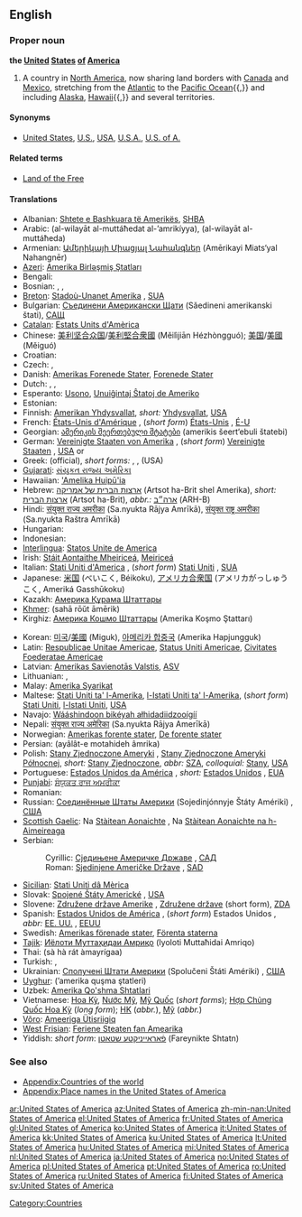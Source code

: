 ==English==

===Proper noun===
'''the [[united|United]] [[states|States]] [[of]] [[America]]'''

# A country in [[North America]], now sharing land borders with [[Canada]] and [[Mexico]], stretching from the [[Atlantic Ocean|Atlantic]] to the [[Pacific Ocean]]{{,}} and including [[Alaska]], [[Hawaii]]{{,}} and several territories.

====Synonyms====
* {{italbrac-colon|country in North America}} [[United States]], [[U.S.]], [[USA]], [[U.S.A.]], [[U.S. of A.]]

====Related terms====
* [[Land of the Free]]

====Translations====
{{trans-top|Country in North America}}
* Albanian: [[Shtete e Bashkuara të Amerikës]], [[SHBA]]
* Arabic: {{Arab|[[الولايات المتحدة الامريكية]]}} (al-wilayāt al-muttáħedat al-’amrikíyya), {{Arab|[[الولايات المتحدة]]}} (al-wilayāt al-muttáħeda) {{f|p}}
* Armenian: [[Ամերիկայի Միացյալ Նահանգներ]] (Amērikayi Miats‘yal Nahangnēr)
* [[Azeri]]: [[Amerika Birləşmiş Ştatları]]
* Bengali: {{BNchar|[[মার্কিন যুক্তরাষ্ট্র]]}}
* Bosnian: {{t-|bs|Sjedinjene Američke Države|f|p}}, {{t-|bs|Amerika|f}}, {{t-|bs|SAD}}
* [[Breton]]: [[Stadoù-Unanet Amerika]] {{f|p}}, [[SUA]]
* Bulgarian: [[Съединени Американски Щати]] (Sǎedineni amerikanski štati), [[САЩ]]
* [[Catalan]]: [[Estats Units d'Amèrica]] {{m|p}}
* Chinese: [[美利坚合众国]]/[[美利堅合衆國]] (Měilìjiān Hézhòngguó); [[美国]]/[[美國]] (Měiguó)
* Croatian: {{t-|hr|Sjedinjene Američke Države|f|p}}
* Czech: {{t-|cs|Spojené státy americké}}, {{t-|cs|Spojené státy}}
* Danish: [[Amerikas Forenede Stater]], [[Forenede Stater]]
* Dutch: {{t+|nl|Verenigde Staten van Amerika|f|p}}, {{t+|nl|Verenigde Staten}}, {{t-|nl|VS}}
* Esperanto: [[Usono]], [[Unuiĝintaj Ŝtatoj de Ameriko]]
* Estonian: {{t-|et|Ameerika Ühendriigid}}
* Finnish: [[Amerikan Yhdysvallat]], ''short:'' [[Yhdysvallat]], [[USA]]
* French: [[États-Unis d'Amérique]] {{m|p}}, (''short form'') [[États-Unis]] {{m|p}}, [[É-U]]
* Georgian: [[ამერიკის შეერთებული შტატები]] (amerikis šeert‘ebuli štatebi)
* German: [[Vereinigte Staaten von Amerika]] {{m|p}}, (''short form'') [[Vereinigte Staaten]] {{m|p}}, [[USA]] {{m|p}} or {{f|s}}
* Greek: {{t-|el|Ηνωμένες Πολιτείες της Αμερικής|f|p|tr=Inoménes Politeíes tis Amerikís|sc=Grek}} (official), ''short forms:'' {{t-|el|Ηνωμένες Πολιτείες Αμερικής|f|p|tr=Inoménes Politeíes Amerikís|sc=Grek}}, {{t-|el|Ηνωμένες Πολιτείες|f|p|tr=Inoménes Politeíes|sc=Grek}}, {{t-|el|ΗΠΑ|f|p|tr=IPA|sc=Grek}} (USA)
* [[Gujarati]]: [[સંયુકત રાજ્ય અમેરિકા]]
* Hawaiian: [['Amelika Huipū'ia]]
* Hebrew: [[ארצות הברית של אמריקה]] (Artsot ha-Brit shel Amerika), ''short:'' [[ארצות הברית]] (Artsot ha-Brit), ''abbr.:'' [[ארה״ב]] (ARH-B)
* Hindi: [[संयुक्त राज्य अमरीका]] (Sa.nyukta Rājya Amrīkā), [[संयुक्त राष्ट्र अमरीका]] (Sa.nyukta Raštra Amrīkā)
* Hungarian: {{t+|hu|Amerikai Egyesült Államok}}
* Indonesian: {{t-|id|Amerika Serikat|xs=Indonesian}}
* [[Interlingua]]: [[Statos Unite de America]]
* Irish: [[Stáit Aontaithe Mheiriceá]], [[Meiriceá]]
* Italian: [[Stati Uniti d'America]] {{m|p}}, (''short form'') [[Stati Uniti]] {{m|p}}, [[SUA]]
* Japanese: [[米国]] (べいこく, Béikoku), [[アメリカ合衆国]] (アメリカがっしゅうこく, Ameriká Gasshūkoku)
* Kazakh: [[Америка Құрама Штаттары]]
* [[Khmer]]: {{Khmr|[[សហរដ្ឋអាមេរិក]]}} (sahā rōŭt āmērik)
* Kirghiz: [[Америка Кошмо Штаттары]] (Amerika Koşmo Ştattarı)
{{trans-mid}}
* Korean: [[미국]]/[[美國]] (Miguk), [[아메리카 합중국]] (Amerika Hapjungguk)
* Latin: [[Respublicae Unitae Americae]], [[Status Uniti Americae]], [[Civitates Foederatae Americae]]
* Latvian: [[Amerikas Savienotās Valstis]], [[ASV]]
* Lithuanian: {{t+|lt|Jungtinės Amerikos Valstijos|xs=Lithuanian}}, {{t+|lt|JAV|xs=Lithuanian}}
* Malay: [[Amerika Syarikat]]
* Maltese: [[Stati Uniti ta' l-Amerika]], [[l-Istati Uniti ta' l-Amerika]], (''short form'') [[Stati Uniti]], [[l-Istati Uniti]], [[USA]]
* Navajo: [[Wááshindoon bikéyah ałhidadiidzooígíí]]
* Nepali: [[संयुक्त राज्य अमेरिका]] (Sa.nyukta Rājya Amerīkā)
* Norwegian: [[Amerikas forente stater]], [[De forente stater]]
* Persian: {{fa-Arab|[[ایالات متحده آمریکا|ایالات متحدهٔ آمریکا]]}} (ayâlât-e motahideh âmrika)
* Polish: [[Stany Zjednoczone Ameryki]] {{m|p}}, [[Stany Zjednoczone Ameryki Północnej]], ''short:'' [[Stany Zjednoczone]], ''abbr:'' [[SZA]], ''colloquial:'' [[Stany]], [[USA]]
* Portuguese: [[Estados Unidos da América]] {{m|p}}, ''short:'' [[Estados Unidos]] {{m|p}}, [[EUA]]
* [[Punjabi]]: [[ਸੰਯੁਕਤ ਰਾਜ ਅਮਰੀਕਾ]]
* Romanian: {{t+|ro|Statele Unite ale Americii|f|p}}
* Russian: [[Соединённые Штаты Америки]] (Sojedinjónnyje Štáty Amériki) {{m|p}}, [[США]]
* [[Scottish Gaelic]]: Na [[Stàitean Aonaichte]] {{f|p}}, Na [[Stàitean Aonaichte na h-Aimeireaga]] {{f|p}}
* Serbian:
*: Cyrillic: [[Сједињене Америчке Државе]] {{f|p}}, [[САД]]
*: Roman: [[Sjedinjene Američke Države]] {{f|p}}, [[SAD]]
* [[Sicilian]]: [[Stati Uniti dâ Mèrica]] {{m|p}}
* Slovak: [[Spojené Štáty Americké]] {{m|p}}, [[USA]]
* Slovene: [[Združene države Amerike]] {{f|p}}, [[Združene države]] {{f|p}} (short form), [[ZDA]]
* Spanish: [[Estados Unidos de América]] {{m|s}}, (''short form'') Estados Unidos {{m|s}}, ''abbr:'' [[EE. UU.]] {{m|s}}, [[EEUU]]
* Swedish: [[Amerikas förenade stater]], [[Förenta staterna]]
* [[Tajik]]: [[Иёлоти Муттаҳидаи Амриқо]] (Iyoloti Muttaħidai Amriqo)
* Thai: {{Thai|[[สหรัฐอเมริกา]]}} (sà hà rát àmayrígaa)
* Turkish: {{t+|tr|Amerika Birleşik Devletleri}}, {{t+|tr|ABD}}
* Ukrainian: [[Сполучені Штати Америки]] (Spolučeni Štáti Amériki) {{m|p}}, [[США#Ukrainian|США]]
* [[Uyghur]]: {{fa-Arab|[[ﺋﺎﻣﯧﺮﯨﻜﺎ ﻗﻮﺷﻤﺎ ﺷﺘﺎﺗﻠﯩﺮﻯ]]}} (’amerika quşma ştatleri)
* Uzbek: [[Amerika Qo'shma Shtatlari]]
* Vietnamese: [[Hoa Kỳ]], [[Nước Mỹ]], [[Mỹ Quốc]] (''short forms''); [[Hợp Chủng Quốc Hoa Kỳ]] (''long form''); [[HK#Vietnamese|HK]] (''abbr.''), [[Mỹ]] (''abbr.'')
* [[Võro]]: [[Ameeriga Ütisriigiq]]
* [[West Frisian]]: [[Feriene Steaten fan Amearika]]
* Yiddish: ''short form'': [[פֿאַראייניקטע שטאַטן]] (Fareynikte Shtatn)
{{trans-bottom}}

===See also===
* [[Appendix:Countries of the world]]
* [[Appendix:Place names in the United States of America]]

[[Category:Countries]]

[[ar:United States of America]]
[[az:United States of America]]
[[zh-min-nan:United States of America]]
[[el:United States of America]]
[[fr:United States of America]]
[[gl:United States of America]]
[[ko:United States of America]]
[[it:United States of America]]
[[kk:United States of America]]
[[ku:United States of America]]
[[lt:United States of America]]
[[hu:United States of America]]
[[mi:United States of America]]
[[nl:United States of America]]
[[ja:United States of America]]
[[no:United States of America]]
[[pl:United States of America]]
[[pt:United States of America]]
[[ro:United States of America]]
[[ru:United States of America]]
[[fi:United States of America]]
[[sv:United States of America]]